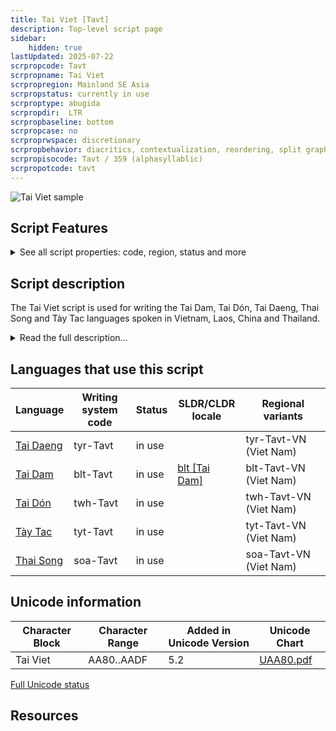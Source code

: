 ```yaml
---
title: Tai Viet [Tavt]
description: Top-level script page
sidebar:
    hidden: true
lastUpdated: 2025-07-22
scrpropcode: Tavt
scrpropname: Tai Viet
scrpropregion: Mainland SE Asia
scrpropstatus: currently in use
scrproptype: abugida
scrpropdir:  LTR
scrpropbaseline: bottom
scrpropcase: no
scrproprwspace: discretionary
scrpropbehavior: diacritics, contextualization, reordering, split graphs, ligatures
scrpropisocode: Tavt / 359 (alphasyllablic)
scrpropotcode: tavt
---
```



![Tai Viet sample](images/tavt-sample.png '"Mr. Countless Warts", recorded 1969-70 by B.Q., transcribed by Jay and Dorothy Fippinger')

## Script Features

<details>
<summary> See all script properties: code, region, status and more</summary>
<ScriptInfo />
</details>

## Script description

The Tai Viet script is used for writing the Tai Dam, Tai Dón, Tai Daeng, Thai Song and Tày Tac languages spoken in Vietnam, Laos, China and Thailand. 

<details>
<summary>Read the full description...</summary>Speakers of these languages are also found in the United States, Australia and France. There is significant variation in the orthographic conventions of the Tai languages, as well as in their phonologies, which in turn impacts the orthography. However, a unified, standardized version of the script, with an agreed upon core set of characters, was developed at a UNESCO-sponsored workshop in 2006, and subsequently accepted for encoding in The Unicode Standard.

The script is an abugida. Consonants do not contain an inherent vowel; vowels must be written explicitly. Vowel marks may appear above, below, before or after a syllable's initial consonant. A written syllable therefore consists minimally of a consonant and a vowel. Optionally it may also contain a final consonant. There are two series of consonants, indicating high and low tone class. The Tai Viet script employs Latin punctuation as well as three non-alphabetic signs to indicate word repetition or a section break. It also uses two ligatures which may serve to disambiguate between homophonous words.

Traditionally, tone was only partially marked in the orthography. As in other Tai languages, tones were divided into two sets of three, and the appropriate selection of consonants from the high or low series indicated which set of tones the syllable belonged to. The reader had to determine the exact tone from context. However, around the 1970s, two different tone marking systems developed simultaneously in Vietnam and the United States; the concurrent use of both these systems is seen to be disadvantageous but, for the time being, unavoidable. There is no standard order for sorting characters. Some users have modified the order employed by the Lao script, others, the Vietnamese.
Little is known about the origin of the Tai Viet script. It appears to have been derived from the Thai script around the 16th century, which is in turn of Khmer, and ultimately Brahmic, origin.

Please note that, although the Tai Viet script does exhibit reordering behaviour, that reordering is not typically reflected in software implementations. See Syllable Structure and Reordering in Tai Viet or Reordering and Data Storage Order for more details.
</details>

## Languages that use this script

Language | Writing system<br/>code | Status | SLDR/CLDR<br/>locale | Regional<br/>variants |
-------- | ---------------------- | ------ | ------------------- | -------------------- |
<u>Tai Daeng</u> | tyr-Tavt | in use | | tyr-Tavt-VN (Viet Nam) |
[Tai Dam](/scrlang/lang-blt) | blt-Tavt | in use | <a href="https://unicode.org/cldr/charts/47/summary/blt.html" target="_blank">blt \[Tai Dam\]</a> | blt-Tavt-VN (Viet Nam) |
<u>Tai Dón</u> | twh-Tavt | in use | | twh-Tavt-VN (Viet Nam) |
<u>Tày Tac</u> | tyt-Tavt | in use | | tyt-Tavt-VN (Viet Nam) |
<u>Thai Song</u> | soa-Tavt | in use | | soa-Tavt-VN (Viet Nam) |

## Unicode information

Character Block | Character Range | Added in Unicode Version | Unicode Chart |
--------------- | --------------- | ------------------------ | ------------- |
Tai Viet | AA80..AADF | 5.2 | <a href="http://www.unicode.org/charts/PDF/UAA80.pdf" target="_blank">UAA80.pdf</a> |

[Full Unicode status](/scrlang/script-tavt-unicode)

## Resources

<ScriptRemoteLinks />
